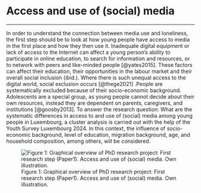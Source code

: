 # Access and use of (social) media {#sec-paper1}

------------------------------------------------------------------------

In order to understand the connection between media use and loneliness, the first step should be to look at how young people have access to media in the first place and how they then use it. Inadequate digital equipment or lack of access to the Internet can affect a young person's ability to participate in online education, to search for information and resources, or to network with peers and like-minded people [@yates2015]. These factors can affect their education, their opportunities in the labour market and their overall social inclusion (ibid.). Where there is such unequal access to the digital world, social exclusion occurs [@thege2021] .People are systematically excluded because of their socio-economic background. Adolescents are a special group, as young people cannot decide about their own resources, instead they are dependent on parents, caregivers, and institutions [@goosby2013]. To answer the research question: What are the systematic differences in access to and use of (social) media among young people in Luxembourg, a cluster analysis is carried out with the help of the Youth Survey Luxembourg 2024. In this context, the influence of socio-economic background, level of education, migration background, age, and household composition, among others, will be considered.

![Figure 1: Graphical overview of PhD research project: First research step (Paper1). Access and use of (social) media. Own illustration.](img/Folie1.JPG)
